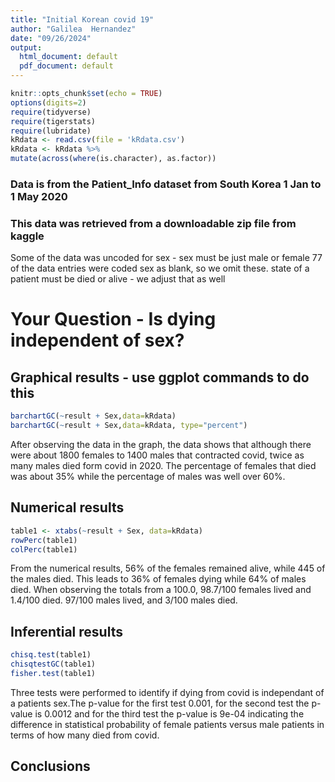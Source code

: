 ```yaml
---
title: "Initial Korean covid 19"
author: "Galilea  Hernandez"
date: "09/26/2024"
output:
  html_document: default
  pdf_document: default
---
```


```r
knitr::opts_chunk$set(echo = TRUE)
options(digits=2)
require(tidyverse)
require(tigerstats)
require(lubridate)
kRdata <- read.csv(file = 'kRdata.csv')
kRdata <- kRdata %>%
mutate(across(where(is.character), as.factor))

```
### Data is from the Patient_Info dataset from South Korea 1 Jan to 1 May 2020
### This data was retrieved from a downloadable zip file from kaggle

Some of the data was uncoded for sex - sex must be just male or female
77 of the data entries were coded sex  as blank, so we omit these.
state of a patient must be died or alive - we adjust that as well   
  
# Your Question - Is dying independent of sex?






## Graphical results - use ggplot commands to do this  
```r
barchartGC(~result + Sex,data=kRdata)
barchartGC(~result + Sex,data=kRdata, type="percent")

```

After observing the data in the graph, the data shows that although there were about 1800 females to 1400 males that contracted covid, twice as many males died form covid in 2020. The percentage of females that died was about 35% while the percentage of males was well over 60%.
  





  
## Numerical results
```r
table1 <- xtabs(~result + Sex, data=kRdata)
rowPerc(table1)
colPerc(table1)
```

From the numerical results, 56% of the females remained alive, while 445 of the males died. This leads to 36% of females dying while 64% of males died. When observing the totals from a 100.0, 98.7/100 females lived and 1.4/100 died. 97/100 males lived, and 3/100 males died.

## Inferential results 
```r
chisq.test(table1)
chisqtestGC(table1)
fisher.test(table1)
```

Three tests were performed to identify if dying from covid is independant of a patients sex.The p-value for the first test 0.001, for the second test the p-value is 0.0012 and for the third test the p-value is 9e-04 indicating the difference in statistical probability of female patients versus male patients in terms of how many died from covid.

## Conclusions

